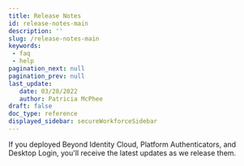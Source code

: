 ```yaml
---
title: Release Notes
id: release-notes-main
description: ''
slug: /release-notes-main
keywords: 
 - faq
 - help
pagination_next: null
pagination_prev: null
last_update: 
   date: 03/28/2022
   author: Patricia McPhee
draft: false
doc_type: reference
displayed_sidebar: secureWorkforceSidebar
---
```


If you deployed Beyond Identity Cloud, Platform Authenticators, and Desktop Login, you'll receive the latest updates as we release them.


<ReleaseNotesTimeline />









